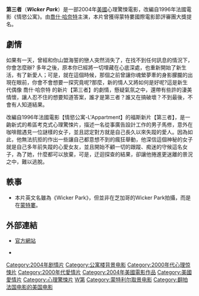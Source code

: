 {{Otheruses|第三者|subject=第三者 (電影)|other=同名或類似名的其它條目描述}}{{Infobox Film 
| name           = 第三者
| original_name  = ''Wicker Park''
| image          = Wicker park.jpg
| caption        = 《第三者》電影海報
| director       = [[保羅·麥格根|保羅·麥格根]] 
| writer         = [[傑爾斯·米莫尼|傑爾斯·米莫尼]]<br>[[布蘭登·布斯|布蘭登·布斯]]
| starring       = [[喬什·哈奈特|喬什·哈奈特]]<br>[[蘿絲·拜恩|蘿絲·拜恩]]<br>[[黛安·克魯格|黛安·克魯格]] <br>[[馬修·萊勒|馬修·萊勒]]
| producer       = [[安德烈·拉摩|安德烈·拉摩]] 
| distributor    = [[米高梅|米高梅影業]] 
| budget         = 3千萬美元
| released       = {{flagicon|USA}} 2004年9月3日 <br />{{flagicon|Taiwan}} 2004年10月22日
| runtime        = 114 分鐘
| language       = 英語 
| imdb_id        = 0324554 
}}
'''第三者'''（'''''Wicker Park'''''）是一部2004年[[美國|美國]]心理驚悚電影，改編自1996年法國電影《情慾公寓》。由[[喬什·哈奈特|喬什·哈奈特]]主演，本片曾獲得蒙特婁國際電影節評審團大獎提名。

==劇情==
如果有一天，曾經和你山盟海誓的戀人突然消失了，在找不到任何訊息的情況下，你會怎麼辦? 多年之後，原本你已經將一切埋藏在心底深處，也重新開始了新生活，有了新愛人；可是，就在這個時候，那個之前曾讓你魂縈夢牽的身影朦朧的出現在眼前，你會不會想要一探究竟呢?那麼，新的情人又將如何是好呢?這是新生代偶像 喬什·哈奈特 的新片【第三者】的劇情，懸疑氣氛之中，還帶有些許的淒美情懷，讓人忍不住的想要知道答案，誰才是第三者？誰又在搞破壞？不到最後，不會有人知道結果。

改編自1996年法國電影【情慾公寓-L'Appartment】的福斯新片【第三者】，是一齣新式的希區考克式心理驚悚片，描述一名從事廣告設計工作的男子馬修，意外在咖啡館遇見一位謎樣的女子，並且認定對方就是自己長久以來失蹤的愛人。因為如此，他無法抗拒的作出一些讓自己都意想不到的瘋狂舉動，他深信這個神秘的女子就是自己多年前失蹤的心愛女友，並且開始不顧一切的跟蹤、痴迷的守候這名女子，為了她，什麼都可以放棄，可是，迂迴探查的結果，卻讓他捲進更迷離的景況之中，難以逃脫。

==軼事==
*本片英文名雖為《Wicker Park》，但並非在芝加哥的Wicker Park拍攝，而是在[[蒙特婁|蒙特婁]]。
==外部連結==
*{{en}} [http://www.mgm.com/wickerpark 官方網站] {{Wayback|url=http://www.mgm.com/wickerpark |date=20080704052226 }}
*{{en}} {{imdb title|id=0324554|title=Wicker Park}}

[[Category:2004年剧情片|Category:2004年剧情片]]
[[Category:公寓楼背景电影|Category:公寓楼背景电影]]
[[Category:2000年代心理惊悚片|Category:2000年代心理惊悚片]]
[[Category:2000年代愛情片|Category:2000年代愛情片]]
[[Category:2004年美國電影作品|Category:2004年美國電影作品]]
[[Category:美國愛情片|Category:美國愛情片]]
[[Category:心理驚悚片|Category:心理驚悚片]]
[[Category:英語電影|W第]]
[[Category:蒙特利尔取景电影|Category:蒙特利尔取景电影]]
[[Category:翻拍法国电影的美国电影|Category:翻拍法国电影的美国电影]]